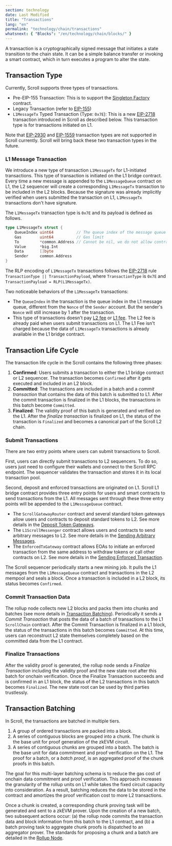 ```yaml
---
section: technology
date: Last Modified
title: "Transactions"
lang: "en"
permalink: "technology/chain/transactions"
whatsnext: { "Blocks": "/en/technology/chain/blocks/" }
---
```



A transaction is a cryptographically signed message that initiates a state transition to the chain state. It can be a simple balance transfer or invoking a smart contract, which in turn executes a program to alter the state.

## Transaction Type

Currently, Scroll supports three types of transactions.

- Pre-EIP-155 Transaction: This is to support the [Singleton Factory](https://eips.ethereum.org/EIPS/eip-2470) contract.
- Legacy Transaction (refer to [EIP-155](https://eips.ethereum.org/EIPS/eip-155))
- `L1MessageTx` Typed Transaction (Type: `0x7E`): This is a new [EIP-2718](https://eips.ethereum.org/EIPS/eip-2718) transaction introduced in Scroll as described below. This transaction type is for transactions initiated on L1.

Note that [EIP-2930](https://eips.ethereum.org/EIPS/eip-2930) and [EIP-1559](https://eips.ethereum.org/EIPS/eip-1559) transaction types are not supported in Scroll currently. Scroll will bring back these two transaction types in the future.

### L1 Message Transaction

We introduce a new type of transaction `L1MessageTx` for L1-initiated transactions. This type of transaction is initiated on the L1 bridge contract. Every time a new message is appended to the `L1MessageQueue` contract on L1, the L2 sequencer will create a corresponding `L1MessageTx` transaction to be included in the L2 blocks. Because the signature was already implicitly verified when users submitted the transaction on L1, `L1MessageTx` transactions don't have signature.

The `L1MessageTx` transaction type is `0x7E` and its payload is defined as follows.

```go
type L1MessageTx struct {
	QueueIndex uint64          // The queue index of the message queue in L1 contract
	Gas        uint64          // Gas limit
	To         *common.Address // Cannot be nil, we do not allow contract creation from L1
	Value      *big.Int
	Data       []byte
	Sender     common.Address
}
```

The RLP encoding of `L1MessageTx` transactions follows the [EIP-2718](https://eips.ethereum.org/EIPS/eip-2718) rule `TransactionType || TransactionPayload`, where `TransactionType` is `0x7E` and `TransactionPayload = RLP(L1MessageTx)`.

Two noticeable behaviors of the `L1MessageTx` transactions:

- The `QueueIndex` in the transaction is the queue index in the L1 message queue, different from the `Nonce` of the `Sender` account. But the sender's `Nonce` will still increase by 1 after the transaction.
- This type of transactions doesn't pay [L2 fee](/developers/transaction-fees-on-scroll#l2-fee) or [L1 fee](/developers/transaction-fees-on-scroll#l1-fee). The L2 fee is already paid when users submit transactions on L1. The L1 Fee isn't charged because the data of `L1MessageTx` transactions is already available in the L1 bridge contract.

## Transaction Life Cycle

The transaction life cycle in the Scroll contains the following three phases:

1. **Confirmed**: Users submits a transaction to either the L1 bridge contract or L2 sequencer. The transaction becomes `Confirmed` after it gets executed and included in an L2 block.
2. **Committed**: The transactions are included in a batch and a _commit transaction_ that contains the data of this batch is submitted to L1. After the commit transaction is finalized in the L1 blocks, the transactions in this batch become `Committed`.
3. **Finalized**: The validity proof of this batch is generated and verified on the L1. After the _finalize transaction_ is finalized on L1, the status of the transaction is `Finalized` and becomes a canonical part of the Scroll L2 chain.

### Submit Transactions

There are two entry points where users can submit transactions to Scroll.

First, users can directly submit transactions to L2 sequencers. To do so, users just need to configure their wallets and connect to the Scroll RPC endpoint. The sequencer validates the transaction and stores it in its local transaction pool.

Second, deposit and enforced transactions are originated on L1. Scroll L1 bridge contract provides three entry points for users and smart contracts to send transactions from the L1. All messages sent through these three entry points will be appended to the `L1MessageQueue` contract.

- The `ScrollGatewayRouter` contract and several standard token gateways allow users and contracts to deposit standard tokens to L2. See more details in the [Deposit Token Gateways](/technology/bridge/deposit-gateways).
- The `L1ScrollMessenger` contract allows users and contracts to send arbitrary messages to L2. See more details in the [Sending Arbitrary Messages](/technology/bridge/cross-domain-messaging#sending-arbitrary-messages).
- The `EnforcedTxGateway` contract allows EOAs to initiate an enforced transaction from the same address to withdraw tokens or call other contracts on L2. See more details in the [Sending Enforced Transaction](/technology/bridge/cross-domain-messaging#sending-enforced-transactions).

The Scroll sequencer periodically starts a new mining job. It pulls the L1 messages from the `L1MessageQueue` contract and transactions in the L2 mempool and seals a block. Once a transaction is included in a L2 block, its status becomes `Confirmed`.

### Commit Transaction Data

The rollup node collects new L2 blocks and packs them into chunks and batches (see more details in [Transaction Batching](/technology/chain/transactions#transaction-batching)). Periodically it sends a _Commit Transaction_ that posts the data of a batch of transactions to the L1 `ScrollChain` contract. After the Commit Transaction is finalized in a L1 block, the status of the transactions in this batch becomes `Committed`. At this time, users can reconstruct L2 state themselves completely based on the committed data from the L1 contract.

### Finalize Transactions

After the validity proof is generated, the rollup node sends a _Finalize Transaction_ including the validity proof and the new state root after this batch for onchain verification. Once the Finalize Transaction succeeds and is confirmed in an L1 block, the status of the L2 transactions in this batch becomes `Finalized`. The new state root can be used by third parties trustlessly.

## Transaction Batching

<ClickToZoom src={TransactionBatching} alt="Transaction Batching" />

In Scroll, the transactions are batched in multiple tiers.

1. A group of ordered transactions are packed into a block.
2. A series of contiguous blocks are grouped into a chunk. The chunk is the base unit for proof generation of the zkEVM circuit.
3. A series of contiguous chunks are grouped into a batch. The batch is the base unit for data commitment and proof verification on the L1. The proof for a batch, or a _batch proof_, is an aggregated proof of the chunk proofs in this batch.

The goal for this multi-layer batching schema is to reduce the gas cost of onchain data commitment and proof verification. This approach increases the granularity of the rollup units on L1 while takes the fixed circuit capacity into consideration. As a result, batching reduces the data to be stored in the contract and amortizes the proof verification cost to more L2 transactions.

Once a chunk is created, a corresponding chunk proving task will be generated and sent to a zkEVM prover. Upon the creation of a new batch, two subsequent actions occur: (a) the rollup node commits the transaction data and block information from this batch to the L1 contract, and (b) a batch proving task to aggregate chunk proofs is dispatched to an aggregator prover. The standards for proposing a chunk and a batch are detailed in the [Rollup Node](/technology/sequencer/rollup-node).

